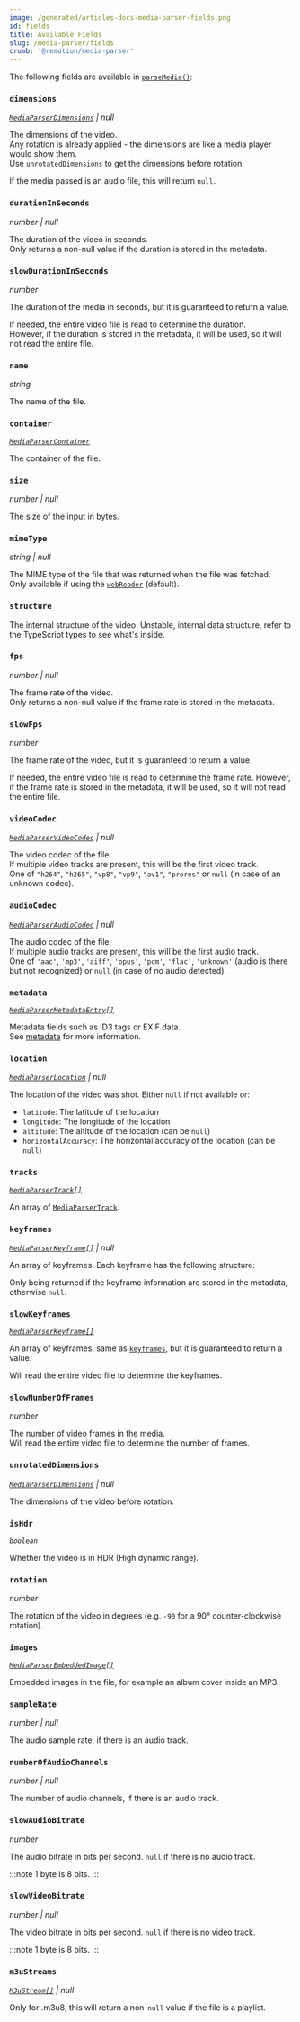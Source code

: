 ```yaml
---
image: /generated/articles-docs-media-parser-fields.png
id: fields
title: Available Fields
slug: /media-parser/fields
crumb: '@remotion/media-parser'
---
```


The following fields are available in [`parseMedia()`](/docs/media-parser/parse-media):

### `dimensions`

_[`MediaParserDimensions`](/docs/media-parser/types#mediaparserdimensions) | null_

The dimensions of the video.  
Any rotation is already applied - the dimensions are like a media player would show them.  
Use `unrotatedDimensions` to get the dimensions before rotation.

If the media passed is an audio file, this will return `null`.

### `durationInSeconds`

_number | null_

The duration of the video in seconds.  
Only returns a non-null value if the duration is stored in the metadata.

### `slowDurationInSeconds`

_number_

The duration of the media in seconds, but it is guaranteed to return a value.

If needed, the entire video file is read to determine the duration.  
However, if the duration is stored in the metadata, it will be used, so it will not read the entire file.

### `name`

_string_

The name of the file.

### `container`

_[`MediaParserContainer`](/docs/media-parser/types#mediaparsercontainer)_

The container of the file.

### `size`

_number | null_

The size of the input in bytes.

### `mimeType`

_string | null_

The MIME type of the file that was returned when the file was fetched.  
Only available if using the [`webReader`](/docs/media-parser/web-reader) (default).

### `structure`

The internal structure of the video. Unstable, internal data structure, refer to the TypeScript types to see what's inside.

### `fps`

_number | null_

The frame rate of the video.  
Only returns a non-null value if the frame rate is stored in the metadata.

### `slowFps`

_number_

The frame rate of the video, but it is guaranteed to return a value.

If needed, the entire video file is read to determine the frame rate.
However, if the frame rate is stored in the metadata, it will be used, so it will not read the entire file.

### `videoCodec`

_[`MediaParserVideoCodec`](/docs/media-parser/types#mediaparservideocodec) | null_

The video codec of the file.  
If multiple video tracks are present, this will be the first video track.  
One of `"h264"`, `"h265"`, `"vp8"`, `"vp9"`, `"av1"`, `"prores"` or `null` (in case of an unknown codec).

### `audioCodec`

_[`MediaParserAudioCodec`](/docs/media-parser/types#mediaparseraudiocodec) | null_

The audio codec of the file.  
If multiple audio tracks are present, this will be the first audio track.  
One of `'aac'`, `'mp3'`, `'aiff'`, `'opus'`, `'pcm'`, `'flac'`, `'unknown'` (audio is there but not recognized) or `null` (in case of no audio detected).

### `metadata`

_[`MediaParserMetadataEntry[]`](/docs/media-parser/types#mediaparsermetadataentry)_

Metadata fields such as ID3 tags or EXIF data.  
See [metadata](/docs/media-parser/tags) for more information.

### `location`

_[`MediaParserLocation`](/docs/media-parser/types#mediaparserlocation) | null_

The location of the video was shot. Either `null` if not available or:

- `latitude`: The latitude of the location
- `longitude`: The longitude of the location
- `altitude`: The altitude of the location (can be `null`)
- `horizontalAccuracy`: The horizontal accuracy of the location (can be `null`)

### `tracks`

_[`MediaParserTrack[]`](/docs/media-parser/types#mediaparsertrack)_

An array of [`MediaParserTrack`](/docs/media-parser/types#mediaparsertrack).

### `keyframes`

_[`MediaParserKeyframe[]`](/docs/media-parser/types#mediaparserkeyframe) | null_

An array of keyframes. Each keyframe has the following structure:

Only being returned if the keyframe information are stored in the metadata, otherwise `null`.

### `slowKeyframes`

_[`MediaParserKeyframe[]`](/docs/media-parser/types#mediaparserkeyframe)_

An array of keyframes, same as [`keyframes`](#keyframes), but it is guaranteed to return a value.

Will read the entire video file to determine the keyframes.

### `slowNumberOfFrames`

_number_

The number of video frames in the media.  
Will read the entire video file to determine the number of frames.

### `unrotatedDimensions`

_[`MediaParserDimensions`](/docs/media-parser/types#mediaparserdimensions) | null_

The dimensions of the video before rotation.

### `isHdr`

_`boolean`_

Whether the video is in HDR (High dynamic range).

### `rotation`

_number_

The rotation of the video in degrees (e.g. `-90` for a 90° counter-clockwise rotation).

### `images`

_[`MediaParserEmbeddedImage[]`](/docs/media-parser/types#mediaparserembeddedimage)_

Embedded images in the file, for example an album cover inside an MP3.

### `sampleRate`

_number | null_

The audio sample rate, if there is an audio track.

### `numberOfAudioChannels`

_number | null_

The number of audio channels, if there is an audio track.

### `slowAudioBitrate`

_number_

The audio bitrate in bits per second. `null` if there is no audio track.

:::note
1 byte is 8 bits.
:::

### `slowVideoBitrate`

_number | null_

The video bitrate in bits per second. `null` if there is no video track.

:::note
1 byte is 8 bits.
:::

### `m3uStreams`

_[`M3uStream[]`](/docs/media-parser/types#m3ustream) | null_

Only for .m3u8, this will return a non-`null` value if the file is a playlist.
